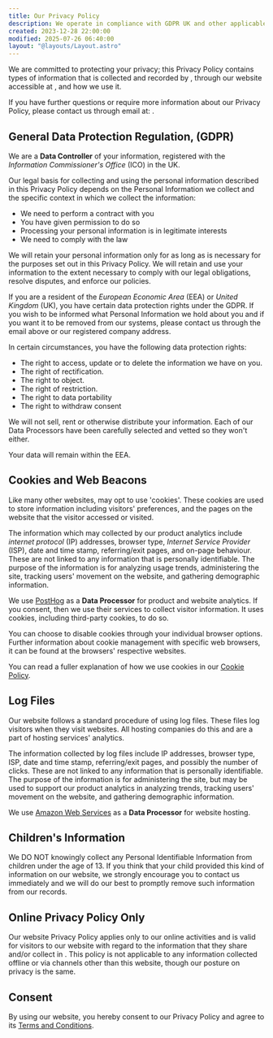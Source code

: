```yaml
---
title: Our Privacy Policy
description: We operate in compliance with GDPR UK and other applicable frameworks and laws
created: 2023-12-28 22:00:00
modified: 2025-07-26 06:40:00
layout: "@layouts/Layout.astro"
---
```



We are committed to protecting your privacy; this Privacy Policy contains types of information that is collected and recorded by <BusinessLegalName/>, through our website accessible at <BusinessWebsite/>, and how we use it.

If you have further questions or require more information about our Privacy Policy, please contact us through email at: <BusinessContactPrivacy/>.

## General Data Protection Regulation, (GDPR)

We are a **Data Controller** of your information, registered with the <dfn id="ico">Information Commissioner's Office</dfn> (<abbr>ICO</abbr>) in the UK.

Our legal basis for collecting and using the personal information described in this Privacy Policy depends on the Personal Information we collect and the specific context in which we collect the information:

- We need to perform a contract with you
- You have given <BusinessLegalName/> permission to do so
- Processing your personal information is in <BusinessLegalName/> legitimate interests
- We need to comply with the law

We will retain your personal information only for as long as is necessary for the purposes set out in this Privacy Policy. We will retain and use your information to the extent necessary to comply with our legal obligations, resolve disputes, and enforce our policies.

If you are a resident of the <dfn id="eea">European Economic Area</dfn> (<abbr>EEA</abbr>) or <dfn id="uk">United Kingdom</dfn> (<abbr>UK</abbr>), you have certain data protection rights under the GDPR. If you wish to be informed what Personal Information we hold about you and if you want it to be removed from our systems, please contact us through the email above or our registered company address.

In certain circumstances, you have the following data protection rights:

- The right to access, update or to delete the information we have on you.
- The right of rectification.
- The right to object.
- The right of restriction.
- The right to data portability
- The right to withdraw consent

We will not sell, rent or otherwise distribute your information. Each of our Data Processors have been carefully selected and vetted so they won't either.

Your data will remain within the EEA.

## Cookies and Web Beacons

Like many other websites, <BusinessLegalName/> may opt to use 'cookies'. These cookies are used to store information including visitors' preferences, and the pages on the website that the visitor accessed or visited.

The information which may collected by our product analytics include <dfn id="ip">internet protocol</dfn> (<abbr>IP</abbr>) addresses, browser type, <dfn id="isp">Internet Service Provider</dfn> (<abbr>ISP</abbr>), date and time stamp, referring/exit pages, and on-page behaviour. These are not linked to any information that is personally identifiable. The purpose of the information is for analyzing usage trends, administering the site, tracking users' movement on the website, and gathering demographic information.

We use [PostHog](https://posthog.com/privacy) as a **Data Processor** for product and website analytics. If you consent, then we use their services to collect visitor information. It uses cookies, including third-party cookies, to do so.

You can choose to disable cookies through your individual browser options. Further information about cookie management with specific web browsers, it can be found at the browsers' respective websites.

You can read a fuller explanation of how we use cookies in our <a class="link" href="/cookies">Cookie Policy</a>.

## Log Files

Our website follows a standard procedure of using log files. These files log visitors when they visit websites. All hosting companies do this and are a part of hosting services' analytics.

The information collected by log files include IP addresses, browser type, ISP, date and time stamp, referring/exit pages, and possibly the number of clicks. These are not linked to any information that is personally identifiable. The purpose of the information is for administering the site, but may be used to support our product analytics in analyzing trends, tracking users' movement on the website, and gathering demographic information.

We use [Amazon Web Services](https://aws.amazon.com/privacy/) as a **Data Processor** for website hosting.

## Children's Information

We DO NOT knowingly collect any Personal Identifiable Information from children under the age of 13. If you think that your child provided this kind of information on our website, we strongly encourage you to contact us immediately and we will do our best to promptly remove such information from our records.

## Online Privacy Policy Only

Our website Privacy Policy applies only to our online activities and is valid for visitors to our website with regard to the information that they share and/or collect in <BusinessLegalName/>. This policy is not applicable to any information collected offline or via channels other than this website, though our posture on privacy is the same.

## Consent

By using our website, you hereby consent to our Privacy Policy and agree to its <a class="link" href="/terms/">Terms and Conditions</a>.
